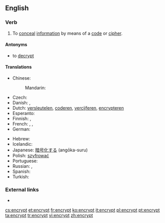 ==English==

===Verb===
{{en-verb}}

# To [[conceal]] [[information]] by means of a [[code]] or [[cipher]].

====Antonyms====
* to [[decrypt]]

====Translations====
{{trans-top|to conceal information by means of a code or cipher}}
* Chinese:
*: Mandarin: {{t|cmn|加密|tr=jiāmì|sc=Hans}}
* Czech: {{t-|cs|zašifrovat}}
* Danish: {{t-|da|kryptere}}, {{t-|da|enkryptere}}
* Dutch: [[versleutelen]], [[coderen]], [[vercijferen]], [[encrypteren]]
* Esperanto: {{t-|eo|ĉifri}}
* Finnish: {{t-|fi|kryptata}}, {{t+|fi|salata}}
* French: {{t+|fr|coder}}, {{t+|fr|chiffrer}}, {{t+|fr|crypter}}
* German: {{t+|de|verschlüsseln}}
{{trans-mid}}
* Hebrew: {{t-|he|הצפין}}
* Icelandic: {{t-|is|dulrita}}
* Japanese: [[暗号化する]] (angōka-suru)
* Polish: [[szyfrować]]
* Portuguese: {{t+|pt|encriptar}}
* Russian: {{t+|ru|шифровать|tr=šifrovát'}} {{impf}}, {{t+|ru|зашифровать|tr=zašifrovát'}} {{pf.}}
* Spanish: {{t+|es|cifrar}}
* Turkish: {{t+|tr|şifrelemek}}
{{trans-bottom}}

===External links===
* {{pedia}}

[[cs:encrypt]]
[[et:encrypt]]
[[fr:encrypt]]
[[ko:encrypt]]
[[it:encrypt]]
[[pl:encrypt]]
[[pt:encrypt]]
[[ta:encrypt]]
[[tr:encrypt]]
[[vi:encrypt]]
[[zh:encrypt]]